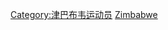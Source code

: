 {{Commonscat|Tennis players from Zimbabwe}}

[[Category:津巴布韦运动员|Category:津巴布韦运动员]]
[[Category:各國網球運動員|Zimbabwe]]